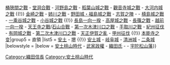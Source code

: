 <onlyinclude>{{Navbox
|name = 織田政權
|state = collapsed
|titlestyle = 
|title = [[織田政權]]
|image = [[File:Mon-Oda.png|100px|織田木瓜]]
|abovestyle = 
|above = {{Large|'''[[織田信長]]'''}} - {{Large|'''[[織田信忠]]'''}} - {{Large|'''[[織田秀信]]'''}}
|groupstyle = 
|group1 = 織田家
|list1 = [[織田信定]] - [[織田信秀]] - [[土田御前]] - [[織田信廣]] - [[濃姬]] - [[生駒吉乃]] - [[織田信行]] - [[織田信包]] - [[織田有樂齋]] - [[織田信雄]] - [[織田信孝]]
|group2 = 大名
|list2 = {{Navbox|child
|abovestyle = 
|above = [[:Category:織豐政權大名|織豐政權大名]]
|groupstyle = 
|group1 = [[家老]]
|list1 = [[平手政秀]] - [[林秀貞 (武士)|林秀貞]]
|group2 = [[取次 (歴史學)#織田政権における取次|取次]]
|list2 = [[柴田勝家]]（[[北陸道|北陸]]） - [[丹羽長秀]]（[[南海道|南海]]） - [[瀧川一益]]（[[東山道|東山]]） - [[羽柴秀吉]]（[[山陽道|山陽]]） - [[明智光秀]]（[[山陰道|山陰]]） - [[佐久間信盛]]（[[畿内]]） - （[[德川家康]]＜[[東海道|東海]]＞）
|belowstyle = 
|below = [[同朋眾]] - [[京都所司代]] - [[堺代官]] - [[赤母衣眾]] - [[黑母衣眾]]
}}
|group3 = 政策
|list3 = [[天下布武]] - [[指出檢地]] - [[樂市・樂座]] - [[安土宗論]]
|group4 = 戰役
|list4 = [[赤塚之戰]] - [[萱津之戰]] - [[村木砦之戰]] - [[稻生之戰]] - [[浮野之戰]] {{!}} [[桶狹間之戰]] - [[堂洞合戰]] - [[河野島之戰]] - [[稻葉山城之戰]] - [[觀音寺城之戰]] - [[大河内城之戰]] {{!}} [[金崎之戰]] - [[姉川之戰]] - [[野田城・福島城之戰]] - [[志賀之陣]] -{{tsl|ja|比叡山焼き討ち (1571年)|1571年火燒比叡山}} - [[槙島城之戰]] - [[一乘谷城之戰]] - [[小谷城之戰]] {{!}} [[長島一向一揆]] - [[高屋城之戰]] - [[長篠之戰]] - [[越前一向一揆]] - [[天王寺之戰 (1576年)|天王寺之戰]]/[[石山合戰]] - [[第一次木津川口之戰]] - [[手取川之戰]] - [[紀州征伐]] - [[有岡城之戰]] - [[第二次木津川口之戰]] - [[天正伊賀之亂]] - [[甲州征伐]] {{!}} [[本能寺之变]]|group5 = 直領
|list5 = [[安土城|安土]] - [[堺]] {{!}} [[安土城]] - [[岐阜城]] - [[清洲城]] - [[二条城#織田信長・誠仁親王の「二条新御所」|二条城]]
|belowstyle = 
|below = [[安土桃山時代]] - [[武家政權]] - [[織田氏]] - {{tsl|ja|岐阜藩|岐阜藩}} - [[宇陀松山藩]]}}</onlyinclude>

[[Category:織田信長]]
[[Category:安土桃山時代]]
